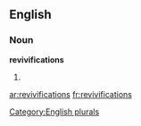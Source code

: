 ==English==

===Noun===
'''revivifications'''

# {{plural of|[[revivification]]}}

[[Category:English plurals]]

[[ar:revivifications]]
[[fr:revivifications]]